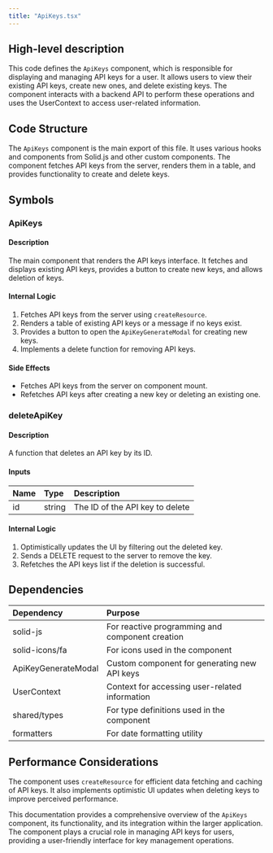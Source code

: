 ```yaml
---
title: "ApiKeys.tsx"
---
```


## High-level description
This code defines the `ApiKeys` component, which is responsible for displaying and managing API keys for a user. It allows users to view their existing API keys, create new ones, and delete existing keys. The component interacts with a backend API to perform these operations and uses the UserContext to access user-related information.

## Code Structure
The `ApiKeys` component is the main export of this file. It uses various hooks and components from Solid.js and other custom components. The component fetches API keys from the server, renders them in a table, and provides functionality to create and delete keys.

## Symbols

### ApiKeys
#### Description
The main component that renders the API keys interface. It fetches and displays existing API keys, provides a button to create new keys, and allows deletion of keys.

#### Internal Logic
1. Fetches API keys from the server using `createResource`.
2. Renders a table of existing API keys or a message if no keys exist.
3. Provides a button to open the `ApiKeyGenerateModal` for creating new keys.
4. Implements a delete function for removing API keys.

#### Side Effects
- Fetches API keys from the server on component mount.
- Refetches API keys after creating a new key or deleting an existing one.

### deleteApiKey
#### Description
A function that deletes an API key by its ID.

#### Inputs
| Name | Type | Description |
|:-----|:-----|:------------|
| id | string | The ID of the API key to delete |

#### Internal Logic
1. Optimistically updates the UI by filtering out the deleted key.
2. Sends a DELETE request to the server to remove the key.
3. Refetches the API keys list if the deletion is successful.

## Dependencies
| Dependency | Purpose |
|:-----------|:--------|
| solid-js | For reactive programming and component creation |
| solid-icons/fa | For icons used in the component |
| ApiKeyGenerateModal | Custom component for generating new API keys |
| UserContext | Context for accessing user-related information |
| shared/types | For type definitions used in the component |
| formatters | For date formatting utility |

## Performance Considerations
The component uses `createResource` for efficient data fetching and caching of API keys. It also implements optimistic UI updates when deleting keys to improve perceived performance.

This documentation provides a comprehensive overview of the `ApiKeys` component, its functionality, and its integration within the larger application. The component plays a crucial role in managing API keys for users, providing a user-friendly interface for key management operations.